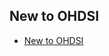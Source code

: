 
## New to OHDSI

- [New to OHDSI](https://www.youtube.com/watch?v=2tTfxYlwCrg&list=PLpzbqK7kvfeVWtDEc4VGmI1F_EBi_sJOF)
